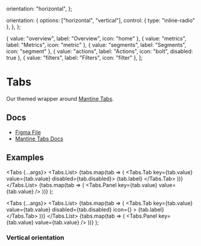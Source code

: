 
  orientation: "horizontal",
};

  orientation: {
    options: ["horizontal", "vertical"],
    control: { type: "inline-radio" },
  },
};

  { value: "overview", label: "Overview", icon: "home" },
  { value: "metrics", label: "Metrics", icon: "metric" },
  { value: "segments", label: "Segments", icon: "segment" },
  { value: "actions", label: "Actions", icon: "bolt", disabled: true },
  { value: "filters", label: "Filters", icon: "filter" },
];

<Meta of={TabsStories} />

# Tabs

Our themed wrapper around [Mantine Tabs](https://v6.mantine.dev/core/tabs/).

## Docs

*   [Figma File](https://www.figma.com/file/uPYsD4ncNpQPFzxsLnTnGd/Navigation-%2F-Tabs?type=design\&node-id=1-96\&mode=design\&t=dtMJ59HbOKZ8TOgJ-0)
*   [Mantine Tabs Docs](https://v6.mantine.dev/core/tabs/)

## Examples

  <Tabs {...args}>
    <Tabs.List>
      {tabs.map(tab => (
        <Tabs.Tab key={tab.value} value={tab.value} disabled={tab.disabled}>
          {tab.label}
        </Tabs.Tab>
      ))}
    </Tabs.List>
    {tabs.map(tab => (
      <Tabs.Panel key={tab.value} value={tab.value} />
    ))}
  </Tabs>
);

  <Tabs {...args}>
    <Tabs.List>
      {tabs.map(tab => (
        <Tabs.Tab
          key={tab.value}
          value={tab.value}
          disabled={tab.disabled}
          icon={<Icon name={tab.icon} />}
        >
          {tab.label}
        </Tabs.Tab>
      ))}
    </Tabs.List>
    {tabs.map(tab => (
      <Tabs.Panel key={tab.value} value={tab.value} />
    ))}
  </Tabs>
);


<Canvas>
  <Story of={TabsStories.Default_} />
</Canvas>


<Canvas>
  <Story of={TabsStories.Icons_} />
</Canvas>

### Vertical orientation


<Canvas>
  <Story of={TabsStories.VerticalOrientation} />
</Canvas>


<Canvas>
  <Story of={TabsStories.VerticalOrientationIcons} />
</Canvas>
